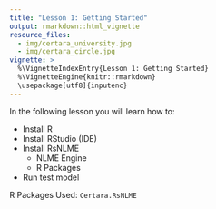 ```yaml
---
title: "Lesson 1: Getting Started"
output: rmarkdown::html_vignette
resource_files:
  - img/certara_university.jpg
  - img/certara_circle.jpg
vignette: >
  %\VignetteIndexEntry{Lesson 1: Getting Started}
  %\VignetteEngine{knitr::rmarkdown}
  \usepackage[utf8]{inputenc}
---
```


In the following lesson you will learn how to:

* Install R
* Install RStudio (IDE)
* Install RsNLME
  * NLME Engine
  * R Packages
* Run test model

R Packages Used: `Certara.RsNLME`


